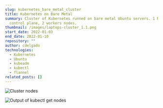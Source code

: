 ```yaml
---
slug: kubernetes_bare_metal_cluster
title: Kubernetes on Bare Metal
summary: Cluster of Kubernetes runned on bare metal Ubuntu servers. 1 Node
  control plane, 2 workers nodes.
thumbnail: /images/laptops-cluster_1.1.png
start_date: 2022-01-03
end_date: 2022-01-10
repository: ""
author: cdelgado
technologies:
  - Kubernetes
  - Ubuntu
  - kubeadm
  - kubectl
  - flannel
related_posts: []
---
```

![Cluster nodes ](/images/laptops-cluster.png "Cluster nodes")

![Output of kubectl get nodes](/images/laptops-cluster-getnodes.png "kubectl get nodes")